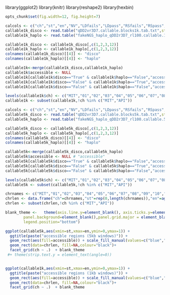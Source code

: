 library(ggplot2)
library(knitr)
library(reshape2)
library(hexbin)
```r
opts_chunk$set(fig.width=12, fig.height=7)

``` 

```r
calcols <- c("ch","st","en","NV","LDfails","LDpass","RSfails","RSpass","df","dn","Dpass","multipass")
callable1k_disco <- read.table("qDD2vr3D7.callable.blocks1k.tab.txt",stringsAsFactors = T,sep='\t',header=F,col.names = calcols)
callable1k_haplo <- read.table("fakeNGS_haplo_qDD2r3D7_rl100.callable.1k.txt",stringsAsFactors = T,sep='\t',header=F,col.names = calcols)

callable1k_disco <- callable1k_disco[,c(1,2,3,12)]
callable1k_haplo <- callable1k_haplo[,c(1,2,3,12)]
colnames(callable1k_disco)[[4]] <- "disco"
colnames(callable1k_haplo)[[4]] <- "haplo"

callable1k<-merge(callable1k_disco,callable1k_haplo)
callable1k$accessible <- NULL
callable1k[callable1k$disco=="True" & callable1k$haplo=="False","accessible"] <- "DISCOVAR only"
callable1k[callable1k$disco=="False" & callable1k$haplo=="True","accessible"] <- "haplo only"
callable1k[callable1k$disco=="False" & callable1k$haplo=="False","accessible"] <- "inacessible"

levels(callable1k$ch) <- c("MIT","01","02","03","04","05","06","07","08","09","10","11","12","13","14","API")
callable1k <- subset(callable1k,!ch %in% c("MIT","API"))
```



```r
calcols <- c("ch","st","en","NV","LDfails","LDpass","RSfails","RSpass","df","dn","Dpass","multipass")
callable5k_disco <- read.table("qDD2vr3D7.callable.blocks5k.tab.txt",stringsAsFactors = T,sep='\t',header=F,col.names = calcols)
callable5k_haplo <- read.table("fakeNGS_haplo_qDD2r3D7_rl100.callable.5k.txt",stringsAsFactors = T,sep='\t',header=F,col.names = calcols)

callable5k_disco <- callable5k_disco[,c(1,2,3,12)]
callable5k_haplo <- callable5k_haplo[,c(1,2,3,12)]
colnames(callable5k_disco)[[4]] <- "disco"
colnames(callable5k_haplo)[[4]] <- "haplo"

callable5k<-merge(callable5k_disco,callable5k_haplo)
callable5k$accessible <- NULL # "accessible"
callable5k[callable5k$disco=="True" & callable5k$haplo=="False","accessible"] <- "DISCOVAR only"
callable5k[callable5k$disco=="False" & callable5k$haplo=="True","accessible"] <- "haplo only"
callable5k[callable5k$disco=="False" & callable5k$haplo=="False","accessible"] <- "inacessible"

levels(callable5k$ch) <- c("MIT","01","02","03","04","05","06","07","08","09","10","11","12","13","14","API")
callable5k <- subset(callable5k,!ch %in% c("MIT","API"))
```

```r
chrnames <- c("MIT","01","02","03","04","05","06","07","08","09","10","11","12","13","14","API")
chrlen <- data.frame("ch"=chrnames,"st"=rep(0,length(chrnames)),"en"=aggregate(callable5k_disco$en,list(callable5k_disco$ch),FUN=max)[,2])
chrlen <- subset(chrlen,!ch %in% c("MIT","API"))

```


```r

blank_theme <-   theme(axis.line.y=element_blank(), axis.ticks.y=element_blank(),axis.text.y=element_blank(),
        panel.background=element_blank(),panel.grid.major = element_blank(), panel.grid.minor = element_blank(),
        legend.position="bottom")

ggplot(callable5k,aes(xmin=st,xmax=en,ymin=0,ymax=1)) + 
  ggtitle(paste("accessible regions (5kb windows)")) +
  geom_rect(aes(fill=accessible)) + scale_fill_manual(values=c("blue","orange","grey"))+
  geom_rect(data=chrlen, fill=NA,colour="black")+
  facet_grid(ch ~ .)  + blank_theme
 #+ theme(strip.text.y = element_text(angle=0)) 


ggplot(callable1k,aes(xmin=st,xmax=en,ymin=0,ymax=1)) + 
  ggtitle(paste("accessible regions (1kb windows)")) +
  geom_rect(aes(fill=accessible)) + scale_fill_manual(values=c("blue","orange","grey"))+
  geom_rect(data=chrlen, fill=NA,colour="black")+
  facet_grid(ch ~ .)  + blank_theme


```


